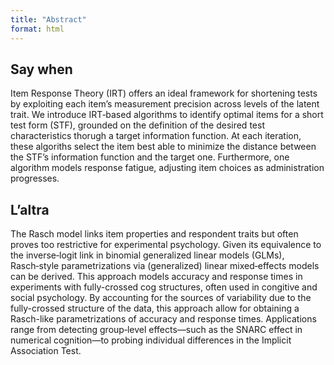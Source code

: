 ```yaml
---
title: "Abstract"
format: html
---
```


## Say when

Item Response Theory (IRT) offers an ideal framework for shortening tests by exploiting each item’s measurement precision across levels of the latent trait. We introduce IRT‑based algorithms to identify optimal items for a short test form (STF), grounded on the definition of the desired test characteristics thorugh a target information function. At each iteration, these algoriths select the item best able to minimize the distance between the STF’s information function and the target one. Furthermore, one algorithm models response fatigue, adjusting item choices as administration progresses. 

## L'altra

The Rasch model links item properties and respondent traits but often proves too restrictive for experimental psychology. Given its equivalence to the inverse‑logit link in binomial generalized linear models (GLMs), Rasch‑style parametrizations via (generalized) linear mixed‑effects models can be derived. This approach models accuracy and response times in experiments with fully-crossed cog structures, often used in congitive and social psychology. By accounting for the sources of variability due to the fully-crossed structure of the data, this approach allow for obtaining a Rasch-like parametrizations of accuracy and response times. Applications range from detecting group‑level effects—such as the SNARC effect in numerical cognition—to probing individual differences in the Implicit Association Test.

